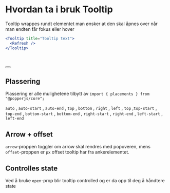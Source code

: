 
<Meta title="ds-react/tooltip/intro" />

# Hvordan ta i bruk Tooltip

Tooltip wrappes rundt elementet man ønsker at den skal åpnes over når man endten får fokus eller hover

```jsx
<Tooltip title="Tooltip text">
  <Refresh />
</Tooltip>
```

<Canvas>
  <div style={{ margin: "3rem" }}>
    <Tooltip title="Tooltip text">
      <Refresh tabIndex={0} />
    </Tooltip>
    <br />
    <br />
    <Tooltip placement="auto" title="Tooltip text">
      <Button>
        <Refresh aria-label="refresh ikon" />
      </Button>
    </Tooltip>
  </div>
</Canvas>

## Plassering

Plassering er alle mulighetene tilbytt av `import { placements } from "@popperjs/core";`

`auto` , `auto-start` , `auto-end` , `top` , `bottom` , `right` , `left` , `top` ,`top-start` , `top-end` , `bottom-start` , `bottom-end` , `right-start` , `right-end` , `left-start` , `left-end`

## Arrow + offset

`arrow`-proppen toggler om arrow skal rendres med popoveren, mens `offset`-proppen er `px` offset tooltip har fra ankerelementet.

## Controlles state

Ved å bruke `open`-prop blir tooltip controlled og er da opp til deg å håndtere state
